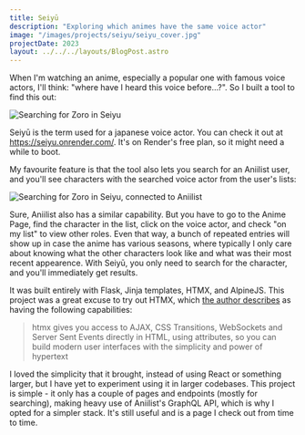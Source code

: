 ```yaml
---
title: Seiyū
description: "Exploring which animes have the same voice actor"
image: "/images/projects/seiyu/seiyu_cover.jpg"
projectDate: 2023
layout: ../../../layouts/BlogPost.astro
---
```


When I'm watching an anime, especially a popular one with famous voice actors, I'll think: "where have I heard this voice before...?". So I built a tool to find this out:

<div class="flex justify-center">
<Image class="w-full" src={zoro} alt="Searching for Zoro in Seiyu" />
</div>

Seiyū is the term used for a japanese voice actor. You can check it out at https://seiyu.onrender.com/. It's on Render's free plan, so it might need a while to boot.

My favourite feature is that the tool also lets you search for an Aniilist user, and you'll see characters with the searched voice actor from the user's lists:

<div class="flex justify-center">
<Image class="w-full" src={zoro_connected} alt="Searching for Zoro in Seiyu, connected to Aniilist" />
</div>

Sure, Aniilist also has a similar capability. But you have to go to the Anime Page, find the character in the list, click on the voice actor, and check "on my list" to view other roles. Even that way, a bunch of repeated entries will show up in case the anime has various seasons, where typically I only care about knowing what the other characters look like and what was their most recent appearence. With Seiyū, you only need to search for the character, and you'll immediately get results.

It was built entirely with Flask, Jinja templates, HTMX, and AlpineJS. This project was a great excuse to try out HTMX, which [the author describes](https://htmx.org/) as having the following capabilities:

> htmx gives you access to AJAX, CSS Transitions, WebSockets and Server Sent Events directly in HTML, using attributes, so you can build modern user interfaces with the simplicity and power of hypertext

I loved the simplicity that it brought, instead of using React or something larger, but I have yet to experiment using it in larger codebases. This project is simple - it only has a couple of pages and endpoints (mostly for searching), making heavy use of Aniilist's GraphQL API, which is why I opted for a simpler stack. It's still useful and is a page I check out from time to time.